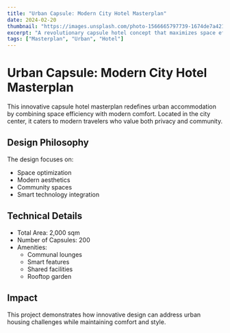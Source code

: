 ```yaml
---
title: "Urban Capsule: Modern City Hotel Masterplan"
date: 2024-02-20
thumbnail: "https://images.unsplash.com/photo-1566665797739-1674de7a421a"
excerpt: "A revolutionary capsule hotel concept that maximizes space efficiency while providing comfort and style in the heart of the city."
tags: ["Masterplan", "Urban", "Hotel"]
---
```


# Urban Capsule: Modern City Hotel Masterplan

This innovative capsule hotel masterplan redefines urban accommodation by combining space efficiency with modern comfort. Located in the city center, it caters to modern travelers who value both privacy and community.

## Design Philosophy

The design focuses on:
- Space optimization
- Modern aesthetics
- Community spaces
- Smart technology integration

## Technical Details

- Total Area: 2,000 sqm
- Number of Capsules: 200
- Amenities:
  - Communal lounges
  - Smart features
  - Shared facilities
  - Rooftop garden

## Impact

This project demonstrates how innovative design can address urban housing challenges while maintaining comfort and style.